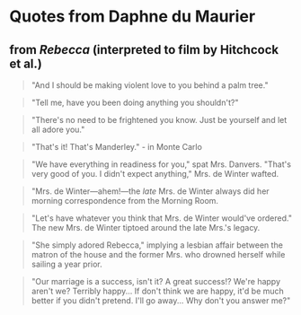 # Quotes from Daphne du Maurier

## from *Rebecca* (interpreted to film by Hitchcock et al.)

> "And I should be making violent love to you behind a palm tree."

> "Tell me, have you been doing anything you shouldn't?"

> "There's no need to be frightened you know. Just be yourself and let all adore you."

> "That's it! That's Manderley." - in Monte Carlo

> "We have everything in readiness for you," spat Mrs. Danvers.
> "That's very good of you. I didn't expect anything," Mrs. de Winter wafted.

> "Mrs. de Winter—ahem!—the *late* Mrs. de Winter always did her morning correspondence from the Morning Room.

> "Let's have whatever you think that Mrs. de Winter would've ordered." The new Mrs. de Winter tiptoed around the late Mrs.'s legacy.

> "She simply adored Rebecca," implying a lesbian affair between the matron of the house and the former Mrs. who drowned herself while sailing a year prior.

> "Our marriage is a success, isn't it? A great success!? We're happy aren't we? Terribly happy... If don't think we are happy, it'd be much better if you didn't pretend. I'll go away... Why don't you answer me?"
